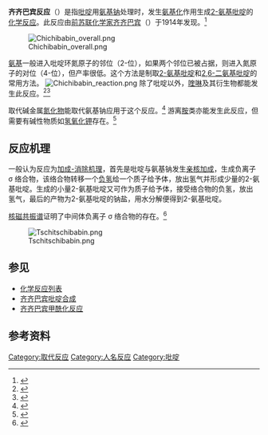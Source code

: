 '''齐齐巴宾反应'''（{{lang-en|Chichibabin reaction}}）是指[[吡啶|吡啶]]用[[氨基钠|氨基钠]]处理时，发生[[氨基化|氨基化]]作用生成[[2-氨基吡啶|2-氨基吡啶]]的[[化学反应|化学反应]]。此反应由[[前苏联|前苏联]][[化学家|化学家]][[齐齐巴宾|齐齐巴宾]]（{{lang-ru|Алексей Евгеньевич Чичибабин}}）于1914年发现。<ref>{{cite journal en
 | title =
 | author = A. E. Chichibabin and O. A. Zeide
 | journal =  Zhur. Russ. Fiz. Khim. Obshch (J. Russ. Phys. Chem. Soc.)
 | year = 1914
 | pages = 1212
 | volume = 46
 | issue = 
 | doi = }}</ref>

[[Image:Chichibabin_overall.png|center]]

[[氨基|氨基]]一般进入吡啶环氮原子的邻位（2-位），如果两个邻位已被占据，则进入氮原子的对位（4-位），但产率很低。这个方法是制取[[2-氨基吡啶|2-氨基吡啶]]和[[2,6-二氨基吡啶|2,6-二氨基吡啶]]的常用方法。
[[File:Chichibabin_reaction.png|right]]
除了吡啶以外，[[喹啉|喹啉]]及其衍生物都能发生此反应。<ref>{{cite journal en
 | title = The Use of the Fused Eutectic of Sodium amide and Potassium amide in Organic Synthesis
 | author = F. W. Bergstrom, H. G. Sturz, H. W. Tracy 
 | journal = J. Org. Chem. 
 | year = 1946
 | pages = 239–246
 | volume = 11
 | issue = 3
 | doi = 10.1021/jo01173a005}}</ref><ref>{{cite journal en
 | title = Amination in the Heterocyclic Series By Sodium Amide
 | author = R. Norris Shreve, E. H. Riechers, Harry Rubenkoenig, and A. H. Goodman
 | journal = Industrial & Engineering Chemistry
 | year = 1940
 | pages = 173–178
 | volume = 32
 | issue = 2
 | doi = 10.1021/ie50362a008}}</ref>

取代碱金属[[氮化物|氮化物]]能取代氨基钠应用于这个反应。<ref>{{cite journal en
 | title = Advances in the Study of the Chichibabin Reaction
 | author = A. F. Pozharskii, A. M. Simonov, V. N. Doron'kin
 | journal = Russ. Chem. Rev.
 | year = 1978
 | pages = 1042–1060 
 | volume = 47
 | issue = 11
 | doi = 10.1070/RC1978v047n11ABEH002292}}</ref> 游离[[胺|胺]]类亦能发生此反应，但需要有碱性物质如[[氢氧化钾|氢氧化钾]]存在。<ref>{{cite journal en|title=Reaction of amino-derivatives of anthraquinone, fluorenone, and fluorene with nitrobenzene and -nitronaphthalene
|author=William Bradley, F. P. Williams|journal=[[J._Chem._Soc.|J. Chem. Soc.]]|year=1959|pages=360–363|doi=10.1039/JR9590000360}}</ref>

== 反应机理 ==
一般认为反应为[[加成-消除机理|加成-消除机理]]，首先是吡啶与氨基钠发生[[亲核加成|亲核加成]]，生成负离子 σ 络合物，该络合物转移一个[[负氢|负氢]]给一个质子给予体，放出氢气并形成少量的2-氨基吡啶。生成的小量2-氨基吡啶又可作为质子给予体，接受络合物的负氢，放出氢气，最后的产物为2-氨基吡啶的钠盐，用水分解便得到2-氨基吡啶。

[[核磁共振谱|核磁共振谱]]证明了中间体负离子 σ 络合物的存在。<ref>{{cite journal en|title=Addition of amide ion to isoquinoline and quinoline in liquid ammonia. Nuclear magnetic resonance spectra of anionic σ-complexes|author=John A. Zoltewicz, Larry S. Helmick, Terry M. Oestreich, Roy W. King, Paul E. Kandetzki|journal=[[J._Org._Chem.|J. Org. Chem.]]|year=1973|volume=38|issue=10|pages=1947–1949|doi=10.1021/jo00950a036}}</ref>

[[File:Tschitschibabin.png|center]]

== 参见 ==
*[[化学反应列表|化学反应列表]]
*[[齐齐巴宾吡啶合成|齐齐巴宾吡啶合成]]
*[[齐齐巴宾甲酰化反应|齐齐巴宾甲酰化反应]]

== 参考资料 ==
{{reflist}}

[[Category:取代反应|Category:取代反应]]
[[Category:人名反应|Category:人名反应]]
[[Category:吡啶|Category:吡啶]]